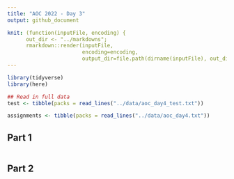 ```yaml
---
title: "AOC 2022 - Day 3"
output: github_document

knit: (function(inputFile, encoding) {
      out_dir <- "../markdowns";
      rmarkdown::render(inputFile,
                        encoding=encoding,
                        output_dir=file.path(dirname(inputFile), out_dir))})
---
```


```r
library(tidyverse)
library(here)

## Read in full data
test <- tibble(packs = read_lines("../data/aoc_day4_test.txt"))

assignments <- tibble(packs = read_lines("../data/aoc_day4.txt"))
```

## Part 1

```r


```

## Part 2

```r

```


